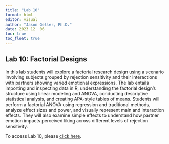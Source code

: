 ```yaml
---
title: "Lab 10"
format: html
editor: visual
author: "Jason Geller, Ph.D."
date: 2023 12  06
toc: true
toc_float: true
---
```


## Lab 10: Factorial Designs

In this lab students will explore a factorial research design using a
scenario involving subjects grouped by rejection sensitivity and their
interactions with partners showing varied emotional expressions. The lab
entails importing and inspecting data in R, understanding the factorial
design's structure using linear modeling and ANOVA, conducting
descriptive statistical analysis, and creating APA-style tables of
means. Students will perform a factorial ANOVA using regression and
traditional methods, analyze effect sizes and power, and visually
represent main and interaction effects. They will also examine simple
effects to understand how partner emotion impacts perceived liking
across different levels of rejection sensitivity.

To access Lab 10, please [click
here](https://classroom.github.com/a/LD9JUnwW).
